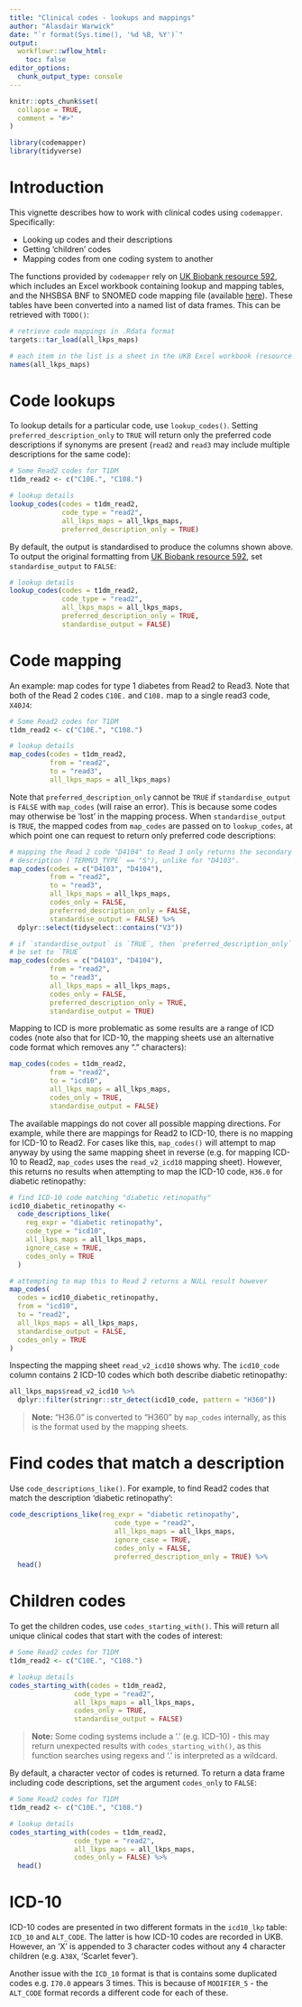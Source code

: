 ```yaml
---
title: "Clinical codes - lookups and mappings"
author: "Alasdair Warwick"
date: "`r format(Sys.time(), '%d %B, %Y')`"
output: 
  workflowr::wflow_html:
    toc: false
editor_options:
  chunk_output_type: console
---
```


```r
knitr::opts_chunk$set(
  collapse = TRUE,
  comment = "#>"
)
```

```r
library(codemapper)
library(tidyverse)
```

# Introduction

This vignette describes how to work with clinical codes using `codemapper`. Specifically:

- Looking up codes and their descriptions
- Getting 'children' codes
- Mapping codes from one coding system to another

The functions provided by `codemapper` rely on [UK Biobank resource 592](https://biobank.ndph.ox.ac.uk/ukb/refer.cgi?id=592), which includes an Excel workbook containing lookup and mapping tables, and the NHSBSA BNF to SNOMED code mapping file (available [here](https://www.nhsbsa.nhs.uk/prescription-data/understanding-our-data/bnf-snomed-mapping)). These tables have been converted into a named list of data frames. This can be retrieved with `TODO()`:

```r
# retrieve code mappings in .Rdata format
targets::tar_load(all_lkps_maps)

# each item in the list is a sheet in the UKB Excel workbook (resource 592)
names(all_lkps_maps)
```

# Code lookups

To lookup details for a particular code, use `lookup_codes()`. Setting `preferred_description_only` to `TRUE` will return only the preferred code descriptions if synonyms are present (`read2` and `read3` may include multiple descriptions for the same code):

```r
# Some Read2 codes for T1DM
t1dm_read2 <- c("C10E.", "C108.")

# lookup details
lookup_codes(codes = t1dm_read2,
             code_type = "read2",
             all_lkps_maps = all_lkps_maps,
             preferred_description_only = TRUE)
```

By default, the output is standardised to produce the columns shown above. To output the original formatting from [UK Biobank resource 592](https://biobank.ndph.ox.ac.uk/ukb/refer.cgi?id=592), set `standardise_output` to `FALSE`:

```r
# lookup details
lookup_codes(codes = t1dm_read2,
             code_type = "read2",
             all_lkps_maps = all_lkps_maps,
             preferred_description_only = TRUE,
             standardise_output = FALSE)
```

# Code mapping

An example: map codes for type 1 diabetes from Read2 to Read3. Note that both of the Read 2 codes `C10E.` and `C108.` map to a single read3 code, `X40J4`:

```r
# Some Read2 codes for T1DM
t1dm_read2 <- c("C10E.", "C108.")

# lookup details
map_codes(codes = t1dm_read2, 
          from = "read2", 
          to = "read3", 
          all_lkps_maps = all_lkps_maps)
```

Note that `preferred_description_only` cannot be `TRUE` if `standardise_output` is `FALSE` with `map_codes` (will raise an error). This is because some codes may otherwise be 'lost' in the mapping process. When `standardise_output` is `TRUE`, the mapped codes from `map_codes` are passed on to `lookup_codes`, at which point one can request to return only preferred code descriptions:

```r
# mapping the Read 2 code "D4104" to Read 3 only returns the secondary Read 3
# description (`TERMV3_TYPE` == "S"), unlike for "D4103". 
map_codes(codes = c("D4103", "D4104"), 
          from = "read2", 
          to = "read3", 
          all_lkps_maps = all_lkps_maps, 
          codes_only = FALSE,
          preferred_description_only = FALSE,
          standardise_output = FALSE) %>% 
  dplyr::select(tidyselect::contains("V3"))
```

```r
# if `standardise_output` is `TRUE`, then `preferred_description_only` may also
# be set to `TRUE`
map_codes(codes = c("D4103", "D4104"), 
          from = "read2", 
          to = "read3", 
          all_lkps_maps = all_lkps_maps, 
          codes_only = FALSE,
          preferred_description_only = TRUE,
          standardise_output = TRUE)
```

Mapping to ICD is more problematic as some results are a range of ICD codes (note also that for ICD-10, the mapping sheets use an alternative code format which removes any "." characters):

```r
map_codes(codes = t1dm_read2, 
          from = "read2", 
          to = "icd10", 
          all_lkps_maps = all_lkps_maps, 
          codes_only = TRUE,
          standardise_output = FALSE)
```

The available mappings do not cover all possible mapping directions. For example, while there are mappings for Read2 to ICD-10, there is no mapping for ICD-10 to Read2. For cases like this, `map_codes()` will attempt to map anyway by using the same mapping sheet in reverse (e.g. for mapping ICD-10 to Read2, `map_codes` uses the `read_v2_icd10` mapping sheet). However, this returns no results when attempting to map the ICD-10 code, `H36.0` for diabetic retinopathy:

```r
# find ICD-10 code matching "diabetic retinopathy"
icd10_diabetic_retinopathy <-
  code_descriptions_like(
    reg_expr = "diabetic retinopathy",
    code_type = "icd10",
    all_lkps_maps = all_lkps_maps,
    ignore_case = TRUE,
    codes_only = TRUE
  )

# attempting to map this to Read 2 returns a NULL result however
map_codes(
  codes = icd10_diabetic_retinopathy,
  from = "icd10",
  to = "read2",
  all_lkps_maps = all_lkps_maps,
  standardise_output = FALSE,
  codes_only = TRUE
)
```

Inspecting the mapping sheet `read_v2_icd10` shows why. The `icd10_code` column contains 2 ICD-10 codes which both describe diabetic retinopathy:

```r
all_lkps_maps$read_v2_icd10 %>% 
  dplyr::filter(stringr::str_detect(icd10_code, pattern = "H360"))
```

> **Note:** "H36.0" is converted to "H360" by `map_codes` internally, as this is the format used by the mapping sheets.

# Find codes that match a description

Use `code_descriptions_like()`. For example, to find Read2 codes that match the description 'diabetic retinopathy':

```r
code_descriptions_like(reg_expr = "diabetic retinopathy", 
                          code_type = "read2", 
                          all_lkps_maps = all_lkps_maps, 
                          ignore_case = TRUE, 
                          codes_only = FALSE,
                          preferred_description_only = TRUE) %>% 
  head()
```

# Children codes

To get the children codes, use `codes_starting_with()`. This will return all unique clinical codes that start with the codes of interest:

```r
# Some Read2 codes for T1DM
t1dm_read2 <- c("C10E.", "C108.")

# lookup details
codes_starting_with(codes = t1dm_read2, 
                code_type = "read2", 
                all_lkps_maps = all_lkps_maps, 
                codes_only = TRUE,
                standardise_output = FALSE)
```

> **Note:** Some coding systems include a '.' (e.g. ICD-10) - this may return unexpected results with `codes_starting_with()`, as this function searches using regexs and '.' is interpreted as a wildcard.

By default, a character vector of codes is returned. To return a data frame including code descriptions, set the argument `codes_only` to `FALSE`:

```r
# Some Read2 codes for T1DM
t1dm_read2 <- c("C10E.", "C108.")

# lookup details
codes_starting_with(codes = t1dm_read2, 
                code_type = "read2", 
                all_lkps_maps = all_lkps_maps, 
                codes_only = FALSE) %>% 
  head()
```

# ICD-10

ICD-10 codes are presented in two different formats in the `icd10_lkp` table: `ICD_10` and `ALT_CODE`. The latter is how ICD-10 codes are recorded in UKB. However, an 'X' is appended to 3 character codes without any 4 character children (e.g. `A38X`, 'Scarlet fever'). 

Another issue with the `ICD_10` format is that is contains some duplicated codes e.g. `I70.0` appears 3 times. This is because of `MODIFIER_5` - the `ALT_CODE` format records a different code for each of these.
